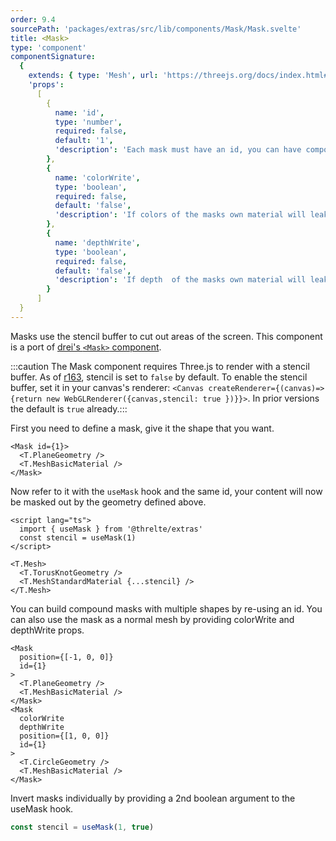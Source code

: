 ```yaml
---
order: 9.4
sourcePath: 'packages/extras/src/lib/components/Mask/Mask.svelte'
title: <Mask>
type: 'component'
componentSignature:
  {
    extends: { type: 'Mesh', url: 'https://threejs.org/docs/index.html#api/en/objects/Mesh' },
    'props':
      [
        {
          name: 'id',
          type: 'number',
          required: false,
          default: '1',
          'description': 'Each mask must have an id, you can have compound masks referring to the same id.'
        },
        {
          name: 'colorWrite',
          type: 'boolean',
          required: false,
          default: 'false',
          'description': 'If colors of the masks own material will leak through.'
        },
        {
          name: 'depthWrite',
          type: 'boolean',
          required: false,
          default: 'false',
          'description': 'If depth  of the masks own material will leak through.'
        }
      ]
  }
---
```



Masks use the stencil buffer to cut out areas of the screen. This component is a port of [drei's `<Mask>` component](https://github.com/pmndrs/drei#mask).

:::caution
The Mask component requires Three.js to render with a stencil buffer. As of [r163](https://github.com/mrdoob/three.js/releases/tag/r163), stencil is set to `false` by default. To enable the stencil buffer, set it in your canvas's renderer: `<Canvas createRenderer={(canvas)=>{return new WebGLRenderer({canvas,stencil: true })}}>`. In prior versions the default is `true` already.:::

<Example path="extras/mask" />

First you need to define a mask, give it the shape that you want.

```svelte
<Mask id={1}>
  <T.PlaneGeometry />
  <T.MeshBasicMaterial />
</Mask>
```

Now refer to it with the `useMask` hook and the same id, your content will now be masked out by the geometry defined above.

```svelte
<script lang="ts">
  import { useMask } from '@threlte/extras'
  const stencil = useMask(1)
</script>

<T.Mesh>
  <T.TorusKnotGeometry />
  <T.MeshStandardMaterial {...stencil} />
</T.Mesh>
```

You can build compound masks with multiple shapes by re-using an id. You can also use the mask as a normal mesh by providing colorWrite and depthWrite props.

```svelte
<Mask
  position={[-1, 0, 0]}
  id={1}
>
  <T.PlaneGeometry />
  <T.MeshBasicMaterial />
</Mask>
<Mask
  colorWrite
  depthWrite
  position={[1, 0, 0]}
  id={1}
>
  <T.CircleGeometry />
  <T.MeshBasicMaterial />
</Mask>
```

Invert masks individually by providing a 2nd boolean argument to the useMask hook.

```ts
const stencil = useMask(1, true)
```
